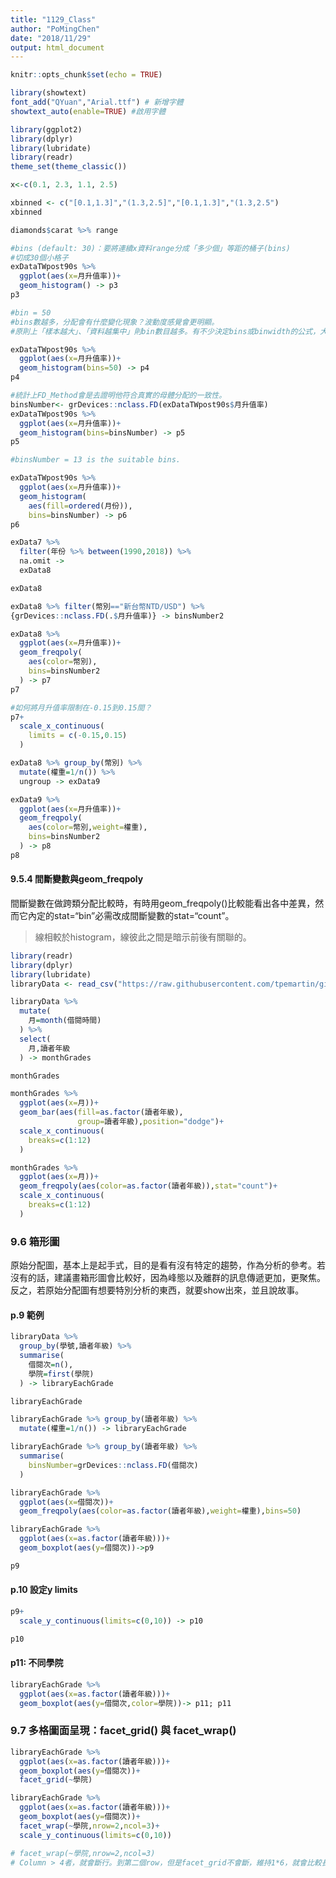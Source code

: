 ```yaml
---
title: "1129_Class"
author: "PoMingChen"
date: "2018/11/29"
output: html_document
---
```


```r
knitr::opts_chunk$set(echo = TRUE)
```

```r
library(showtext)
font_add("QYuan","Arial.ttf") # 新增字體
showtext_auto(enable=TRUE) #啟用字體

library(ggplot2)
library(dplyr)
library(lubridate)
library(readr)
theme_set(theme_classic())
```


```r
x<-c(0.1, 2.3, 1.1, 2.5)
```

```r
xbinned <- c("[0.1,1.3]","(1.3,2.5]","[0.1,1.3]","(1.3,2.5")
xbinned
```

```r
diamonds$carat %>% range
```

```r
#bins (default: 30)：要將連續x資料range分成「多少個」等距的桶子(bins)
#切成30個小格子
exDataTWpost90s %>% 
  ggplot(aes(x=月升值率))+
  geom_histogram() -> p3
p3
```

```r
#bin = 50
#bins數越多，分配會有什麼變化現象？波動度感覺會更明顯。
#原則上「樣本越大」、「資料越集中」則bin數目越多。有不少決定bins或binwidth的公式，大致上大同小異。這裡我們使用grDevices::nclass.FD(), 依Freedman-Diaconis法則選bins數。

exDataTWpost90s %>% 
  ggplot(aes(x=月升值率))+
  geom_histogram(bins=50) -> p4
p4
```

```r
#統計上FD_Method會是去證明他符合真實的母體分配的一致性。
binsNumber<- grDevices::nclass.FD(exDataTWpost90s$月升值率)
exDataTWpost90s %>% 
  ggplot(aes(x=月升值率))+
  geom_histogram(bins=binsNumber) -> p5
p5

#binsNumber = 13 is the suitable bins.
```

```r
exDataTWpost90s %>% 
  ggplot(aes(x=月升值率))+
  geom_histogram(
    aes(fill=ordered(月份)),
    bins=binsNumber) -> p6
p6
```

```r
exData7 %>%
  filter(年份 %>% between(1990,2018)) %>%
  na.omit ->
  exData8

exData8
```

```r
exData8 %>% filter(幣別=="新台幣NTD/USD") %>%
{grDevices::nclass.FD(.$月升值率)} -> binsNumber2

exData8 %>%
  ggplot(aes(x=月升值率))+
  geom_freqpoly(
    aes(color=幣別),
    bins=binsNumber2
  ) -> p7
p7
```

```r
#如何將月升值率限制在-0.15到0.15間？
p7+
  scale_x_continuous(
    limits = c(-0.15,0.15)
  )
```

```r
exData8 %>% group_by(幣別) %>%
  mutate(權重=1/n()) %>%
  ungroup -> exData9

exData9 %>%
  ggplot(aes(x=月升值率))+
  geom_freqpoly(
    aes(color=幣別,weight=權重),
    bins=binsNumber2
  ) -> p8
p8
```

#### 9.5.4 間斷變數與geom_freqpoly

間斷變數在做跨類分配比較時，有時用geom_freqpoly()比較能看出各中差異，然而它內定的stat="bin"必需改成間斷變數的stat="count"。

> 線相較於histogram，線彼此之間是暗示前後有關聯的。

```r
library(readr)
library(dplyr)
library(lubridate)
libraryData <- read_csv("https://raw.githubusercontent.com/tpemartin/github-data/master/libraryData.csv")

libraryData %>%
  mutate(
    月=month(借閱時間)
  ) %>% 
  select(
    月,讀者年級
  ) -> monthGrades

monthGrades
```

```r
monthGrades %>%
  ggplot(aes(x=月))+
  geom_bar(aes(fill=as.factor(讀者年級),
               group=讀者年級),position="dodge")+
  scale_x_continuous(
    breaks=c(1:12)
  )
```

```r
monthGrades %>%
  ggplot(aes(x=月))+
  geom_freqpoly(aes(color=as.factor(讀者年級)),stat="count")+
  scale_x_continuous(
    breaks=c(1:12)
  )
```

### 9.6 箱形圖

原始分配圖，基本上是起手式，目的是看有沒有特定的趨勢，作為分析的參考。若沒有的話，建議畫箱形圖會比較好，因為峰態以及離群的訊息傳遞更加，更聚焦。反之，若原始分配圖有想要特別分析的東西，就要show出來，並且說故事。


#### p.9 範例
```r
libraryData %>%
  group_by(學號,讀者年級) %>%
  summarise(
    借閱次=n(),
    學院=first(學院)
  ) -> libraryEachGrade

libraryEachGrade

```

```r
libraryEachGrade %>% group_by(讀者年級) %>%
  mutate(權重=1/n()) -> libraryEachGrade

libraryEachGrade %>% group_by(讀者年級) %>%
  summarise(
    binsNumber=grDevices::nclass.FD(借閱次)
  )
```

```r
libraryEachGrade %>%  
  ggplot(aes(x=借閱次))+
  geom_freqpoly(aes(color=as.factor(讀者年級),weight=權重),bins=50)
```

```r
libraryEachGrade %>%
  ggplot(aes(x=as.factor(讀者年級)))+
  geom_boxplot(aes(y=借閱次))->p9

p9
```

#### p.10 設定y limits
```r
p9+
  scale_y_continuous(limits=c(0,10)) -> p10

p10
```

#### p11: 不同學院
```r
libraryEachGrade %>%
  ggplot(aes(x=as.factor(讀者年級)))+
  geom_boxplot(aes(y=借閱次,color=學院))-> p11; p11
```

### 9.7 多格圖面呈現：facet_grid() 與 facet_wrap()
```r
libraryEachGrade %>%
  ggplot(aes(x=as.factor(讀者年級)))+
  geom_boxplot(aes(y=借閱次))+
  facet_grid(~學院)
```

```r
libraryEachGrade %>%
  ggplot(aes(x=as.factor(讀者年級)))+
  geom_boxplot(aes(y=借閱次))+
  facet_wrap(~學院,nrow=2,ncol=3)+ 
  scale_y_continuous(limits=c(0,10))

# facet_wrap(~學院,nrow=2,ncol=3)
# Column > 4者，就會斷行。到第二個row，但是facet_grid不會斷，維持1*6，就會比較長
```

